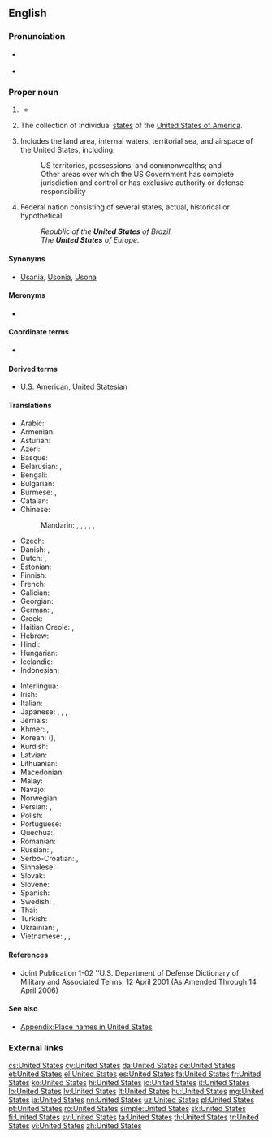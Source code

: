 ==English==
{{wikipedia}}

===Pronunciation===
* {{a|UK|US}} {{IPA|/juːˌnaɪ.tɪd ˈsteɪts/|/jʊˌnaɪ.tɪd ˈsteɪts/|lang=en}}
* {{audio|en-us-United States.ogg|Audio (US)|lang=en}}

===Proper noun===
{{en-proper noun|head=the [[united|United]] [[states|States]]}}

# {{context|in the singular|lang=en}} {{form of|shortened form|United States of America|lang=en}}
#* {{quote-news
|year=2012
|date=April 29
|author=Nathan Rabin
|title=TV: Review: THE SIMPSONS (CLASSIC): “Treehouse of Horror III” (season 4, episode 5; originally aired 10/29/1992)
|url=http://www.avclub.com/articles/treehouse-of-horror-iii,72723/
|page=
|passage=“King Homer” follows the story of King Kong closely, with Mr. Burns taking the freakishly over-sized King Homer from his native Africa, where he lives proud as a simian god, to the '''United States''', where he is an initially impressive but ultimately rather limited Broadway attraction.}}
# {{context|in the plural|lang=en}} The collection of individual [[state]]s of the [[United States of America]].
# {{context|military|lang=en}} Includes the land area, internal waters, territorial sea, and airspace of the United States, including:
#: US territories, possessions, and commonwealths; and
#: Other areas over which the US Government has complete jurisdiction and control or has exclusive authority or defense responsibility
# {{context|nation's name|lang=en}} Federal nation consisting of several states, actual, historical or hypothetical.
#: ''Republic of the '''United States''' of Brazil.''
#: ''The '''United States''' of Europe.''

====Synonyms====
*[[Usania]], [[Usonia]], [[Usona]] {{qualifier|all nonstandard}}

====Meronyms====
* {{list:states of the United States/en}}

====Coordinate terms====
* {{list:countries of North America/en}}

====Derived terms====
* [[U.S. American]], [[United Statesian]]

====Translations====
{{trans-top|The United States}}
* Arabic: {{t|ar|الولايات المتحدة|f-p|tr=al-wilayāt al-muttáḥida}}
* Armenian: {{t|hy|Միացյալ Նահանգներ|tr=Miac’yal Nahangner}}
* Asturian: {{t|ast|Estaos Uníos|m-p}}
* Azeri: {{t+|az|Amerika Birləşmiş Ştatları}}
* Basque: {{t|eu|Ameriketako Estatu Batuak}}
* Belarusian: {{t|be|Злучаныя Штаты|m-p|tr=Zlúčanyja Štáty}}, {{t|be|ЗША|m-p|tr=ze-še-á}}
* Bengali: {{t|bn|যুক্তরাষ্ট্র|tr=juktôrashţrô}}
* Bulgarian: {{t|bg|Съединѐните ща̀ти|m-p|sc=Cyrl|tr=Sǎjedinenite ščtati}}
* Burmese: {{t|my|အမေရိကန်ပြည်ထောင်စု|sc=Mymr|tr=ămeri.kan pyidaungzu.}}, {{t|my|အမေရိက|tr=ămeri.ka.|sc=Mymr}}
* Catalan: {{t+|ca|Estats Units|m-p}}
* Chinese:
*: Mandarin: {{t|cmn|美利堅合眾國|sc=Hani}}, {{t+|cmn|美利坚合众国|tr=Měilìjiān Hézhòngguó|sc=Hani}}, {{t|cmn|合眾國|sc=Hani}}, {{t+|cmn|合众国|tr=Hézhòngguó|sc=Hani}}, {{t+|cmn|美國|sc=Hani}}, {{t+|cmn|美国|tr=Měiguó|sc=Hani}}
* Czech: {{t|cs|Spojené státy|m-p}}
* Danish: {{t+|da|USA}}, {{t|da|Amerikas Forenede Stater}}
* Dutch: {{t|nl|VS|m-p}}, {{t+|nl|Verenigde Staten|m-p}}
* Estonian: {{t|et|Ühendriigid|p}}
* Finnish: {{t+|fi|Yhdysvallat|p}}
* French: {{t+|fr|États-Unis|m-p}}
* Galician: {{t+|gl|Estados Unidos|m-p}}
* Georgian: {{t|ka|შეერთებულ შტატებს|sc=Geor}}
* German: {{t+|de|USA|p}}, {{t+|de|Vereinigte Staaten|p}}
* Greek: {{t+|el|Ηνωμένες Πολιτείες|f-p|tr=Inoménes Politeíes}}
* Haitian Creole: {{t|ht|Etazini}}, {{qualifier|to/in the US}} {{t|ht|Ozetazini}}
* Hebrew: {{t+|he|ארצות הברית|f-p|tr=artsot ha-brit}}
* Hindi: {{t+|hi|अमेरिका|m|tr=amerikā|sc=Deva}}
* Hungarian: {{t+|hu|Egyesült Államok}}
* Icelandic: {{t+|is|Bandaríkin}}
* Indonesian: {{t|id|Amerika Serikat}}
{{trans-mid}}
* Interlingua: {{t|ia|Statos Unite}}
* Irish: {{t|ga|Stáit Aontaithe|m-p}}
* Italian: {{t+|it|Stati Uniti|m-p}}
* Japanese: {{t|ja|合衆国|tr=Gasshūkoku}}, {{t+|ja|アメリカ合衆国|tr=Amerika Gasshūkoku}}, {{t+|ja|米国|tr=べいこく, Béikoku|sc=Jpan}}, {{t+|ja|アメリカ|tr=Amerika|sc=Jpan}}
* Jèrriais: {{t|roa-jer|Êtats Unnis|m-p}}
* Khmer: {{t|km|សហរដ្ឋអាមេរិក|tr=saharoat aameirik|sc=Khmr}}, {{t|km|សហរដ្ឋ|sc=Khmr|tr=saharoat}}
* Korean: {{t+|ko|미국|tr=Miguk|sc=Kore}} ({{t+|ko|美國|sc=Kore}}), {{t+|ko|아메리카|tr=Amerika|sc=Kore}}
* Kurdish: {{t|ku|mızır amerîkayê|sc=ku-Arab}}
* Latvian: {{t|lv|Savienotās Valstis|m-p}}
* Lithuanian: {{t|lt|Jungtinės Valstijos|m-p}}
* Macedonian: {{t|mk|Соединети Држави|f-p|tr=Soedíneti D'ržavi}}
* Malay: {{t|ms|Amerika Syarikat}}
* Navajo: {{t|nv|Wááshindoon bikéyah ałhidadiidzooígíí}}
* Norwegian: {{t|no|De Forente Stater|m-p}}
* Persian: {{t+|fa|ایالات متحده|tr=Eyâlât-e Mottahede|sc=fa-Arab}}, {{t+|fa|اتازونی|tr=Etâzuni|sc=fa-Arab}} {{qualifier|dated}}
* Polish: {{t+|pl|Stany Zjednoczone|m-p}}
* Portuguese: {{t+|pt|Estados Unidos|m-p}}
* Quechua: {{t|qu|Hukllachasqa Amirika Suyukuna}}
* Romanian: {{t|ro|Statele Unite|f-p}}
* Russian: {{t|ru|Соединённые Штаты|m-p|tr=Sojedinjónnyje Štáty}}, {{t+|ru|США|m-p|tr=sɛ-šɛ-á}}
* Serbo-Croatian: {{t+|sh|Sjedinjene Američke Države|p}}, {{t|sh|Сједињене Америчке Државе|p}}
* Sinhalese: {{t|si|ඇමරිකාව|tr=æmarikāva|sc=Sinh}}
* Slovak: {{t|sk|Spojené štáty|m-p}}
* Slovene: {{t|sl|Združene države|m-p}}
* Spanish: {{t+|es|Estados Unidos|m-p}}
* Swedish: {{t+|sv|USA}}, {{t+|sv|Förenta Staterna|n}}
* Thai: {{t+|th|สหรัฐอเมริกา|tr=sàhà rát àmayrígaa|sc=Thai}}
* Turkish: {{t|tr|Birleşik Devletler}}
* Ukrainian: {{t|uk|Сполучені Штати|m-p|tr=Spolúčeni Štáty}}, {{t|uk|ЗША|m-p|tr=ze-še-á}}
* Vietnamese: {{t+|vi|Hoa Kỳ}}, {{t|vi|nước Mỹ}}, {{t|vi|Mỹ Quốc}}
{{trans-bottom}}

====References====
* Joint Publication 1-02 ''U.S. Department of Defense Dictionary of Military and Associated Terms; 12 April 2001 (As Amended Through 14 April 2006)

====See also====
* [[Appendix:Place names in United States]]

===External links===
{{projectlinks
|pedia
|commons
|news
|quotes
}}

[[cs:United States]]
[[cy:United States]]
[[da:United States]]
[[de:United States]]
[[et:United States]]
[[el:United States]]
[[es:United States]]
[[fa:United States]]
[[fr:United States]]
[[ko:United States]]
[[hi:United States]]
[[io:United States]]
[[it:United States]]
[[lo:United States]]
[[lv:United States]]
[[lt:United States]]
[[hu:United States]]
[[mg:United States]]
[[ja:United States]]
[[nn:United States]]
[[uz:United States]]
[[pl:United States]]
[[pt:United States]]
[[ro:United States]]
[[simple:United States]]
[[sk:United States]]
[[fi:United States]]
[[sv:United States]]
[[ta:United States]]
[[th:United States]]
[[tr:United States]]
[[vi:United States]]
[[zh:United States]]